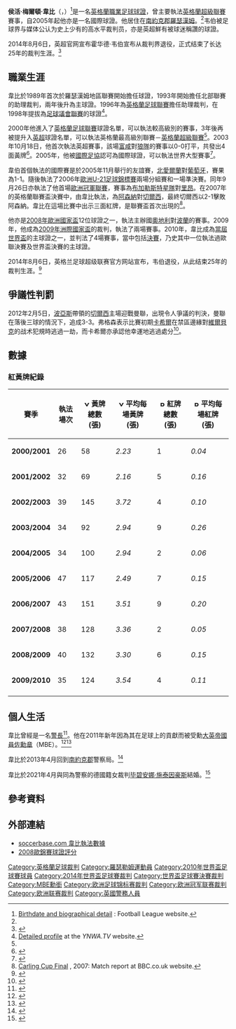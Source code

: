 {{noteTA|G1=EPL|G2=足球|G3=MUFC|G4=liverpoolfc
|T=zh-hans:霍华德·韦伯;zh-hk:侯活·韋比;zh-tw:霍華德·韋博;
|1=zh-hans:韦伯;zh-hk:韋比;zh-tw:韋博;
|2=zh-hans:霍华德;zh-hk:侯活;zh-tw:霍華德;
|3=zh-hans:假摔;zh-hk:插水;zh-tw:假摔;
|4=zh-hans:达格利什; zh-hk:杜格利殊;
|5=zh-hans:杰拉德;zh-hk:謝拉特;zh-tw:傑拉德;
}}
{{infobox football official
| name = 霍華德·梅爾頓·韋比<br />''Howard Webb''
| image = [[File:Howard_Webb_march11.jpg|220px]]
| fullname = Howard Melton Webb
| dateofbirth = {{birth date and age|1971|7|14}}
| cityofbirth = {{UK}}[[英格蘭|英格蘭]][[南約克郡|南約克郡]][[羅瑟勒姆|羅瑟漢姆]]
| countryofbirth = 
| dateofdeath =
| cityofdeath =
| countryofdeath =
| otheroccupation     = [[警察|警察]]
| years = 1993-1995<br />1995-1998<br />1996-1998<br />1998-2000<br />1998-2000<br />2000-2003<br />2003-2014
| league = 北部聯賽<br />北部聯賽<br />[[英格蘭足球聯賽|英格蘭足球聯賽]]<br />[[英超|英超]]<br />[[英格蘭足球議會聯賽|議會聯賽]]<br />英格蘭足球聯賽<br />英超
| role = 助理裁判<br />[[球證|球證]]<br />助理裁判<br />助理裁判<br />球證<br />球證<br />球證
| internationalyears = 2005-2014
| confederation = [[FIFA|FIFA]]國際球證
| internationalrole = 球證
}}
'''侯活·梅爾頓·韋比'''{{MBE}}（{{lang-en|'''Howard Melton Webb'''}}，{{bd|1971年|7月14日|||W}}）<ref name="flprofile">[http://www.football-league.premiumtv.co.uk/page/RefereeProfilesDetail/0,,10794~628215,00.html Birthdate and biographical detail] {{Wayback|url=http://www.football-league.premiumtv.co.uk/page/RefereeProfilesDetail/0,,10794~628215,00.html |date=20080215115926 }}: Football League website.</ref>是一名[[英格蘭|英格蘭]][[職業|職業]][[足球|足球]][[球證|球證]]，曾主要執法[[英格蘭超級聯賽|英格蘭超級聯賽]]賽事，自2005年起他亦是一名國際球證。他居住在[[南約克郡|南約克郡]][[羅瑟漢姆|羅瑟漢姆]]。<ref name="flprofile" />韦伯被足球界与媒体公认为史上少有的高水平裁判员，亦是英超鮮有被球迷稱讚的球證。

2014年8月6日，英超官网宣布霍华德·韦伯宣布从裁判界退役，正式结束了长达25年的裁判生涯。<ref>{{cite news|url=http://www.98db.com/a/tiyuzixun/guojizuqiu/20140806/7400.html|title=英超名哨韦伯宣布退役 正式结束25年裁判生涯
|publisher=98直播网|date=2014-08-04}}</ref>

== 職業生涯 ==
韋比於1989年首次於羅瑟漢姆地區聯賽開始擔任球證，1993年開始擔任北部聯賽的助理裁判，兩年後升為主球證。1996年為[[英格蘭足球聯賽|英格蘭足球聯賽]]擔任助理裁判，在1998年提拔為[[英格蘭足球議會聯賽|足球議會聯賽]]的球證<ref name="ynwaprofile">[http://ynwa.tv/news/index.php/2006/November/2246 Detailed profile] {{Wayback|url=http://ynwa.tv/news/index.php/2006/November/2246 |date=20100715084837 }} at the ''YNWA.TV'' website.</ref>。

2000年他進入了[[英格蘭足球聯賽|英格蘭足球聯賽]]球證名單，可以執法較高級別的賽事，3年後再被提升入[[英超|英超]]球證名單，可以執法英格蘭最高級別聯賽－[[英格蘭超級聯賽|英格蘭超級聯賽]]<ref name="ynwaprofile"/>。2003年10月18日，他首次執法英超賽事，該場[[富咸足球會|富咸]]對[[狼隊|狼隊]]的賽事以0-0打平，共發出4面黃牌<ref>{{Cite web |url=http://www.soccerbase.com/results3.sd?gameid=404273 |title=韋比首場執法英超 soccerbase.com |access-date=2008-06-13 |archive-url=https://web.archive.org/web/20071001044730/http://www.soccerbase.com/results3.sd?gameid=404273 |archive-date=2007-10-01 |dead-url=yes }}</ref>。2005年，他被[[國際足協|國際足協]]認可為國際球證，可以執法世界大型賽事<ref>{{Cite web |url=http://www.fifa.com/en/regulations/referees/singlem/0,1576,MENG,00.html |title=Referees |website=fifa.com |accessdate=2008-06-13 |archive-date=2006-10-21 |archive-url=https://web.archive.org/web/20061021143857/http://www.fifa.com/en/regulations/referees/singlem/0,1576,MENG,00.html |dead-url=no }}</ref>。

韋伯首個執法的國際賽是於2005年11月舉行的友誼賽，[[北愛爾蘭|北愛爾蘭]]對[[葡萄牙|葡萄牙]]，賽果為1-1。隨後執法了2006年[[歐洲U-21足球錦標賽|歐洲U-21足球錦標賽]]兩場分組賽和一場準決賽。同年9月26日亦執法了他首場[[歐洲冠軍聯賽|歐洲冠軍聯賽]]，賽事為[[布加勒斯特星足球俱樂部|布加勒斯特星隊]]對[[奧林匹克里昂|里昂]]。在2007年的英格蘭聯賽盃決賽中，由韋比執法，為[[兵工廠足球俱樂部|阿森納]]對[[切爾西足球俱樂部|切爾西]]，最終切爾西以2-1擊敗阿森納。韋比在這場比賽中出示三面紅牌，是聯賽盃首次出現的<ref>[http://news.bbc.co.uk/sport1/hi/football/league_cup/6371613.stm Carling Cup Final] {{Wayback|url=http://news.bbc.co.uk/sport1/hi/football/league_cup/6371613.stm |date=20090421201104 }}, 2007: Match report at BBC.co.uk website.</ref>。

他亦是[[2008年歐洲國家盃|2008年歐洲國家盃]]12位球證之一，執法主辦國[[奧地利國家足球隊|奧地利]]對[[波蘭國家足球隊|波蘭]]的賽事。2009年，他成為[[2009年洲際國家盃|2009年洲際國家盃]]的裁判，執法了兩場賽事。2010年，韋比成為[[2010年世界盃足球賽|當屆世界盃]]的主球證之一，並判法了4場賽事，當中包括[[2010年世界盃足球賽決賽|決賽]]，乃史其中一位執法過歐聯決賽及世界盃決賽的主球證。

2014年8月6日，英格兰足球超级联赛官方网站宣布，韦伯退役，从此结束25年的裁判生涯。<ref>{{cite web |author=Premier League |url=http://www.premierleague.com/en-gb/news/news/2014-15/aug/howard-webb-appointed-technical-director-of-PGMOL.html |title=Webb to become Technical Director at PGMOL |publisher=PremierLeague.com |date= |accessdate=6 August 2014 |archive-date=2014-08-08 |archive-url=https://web.archive.org/web/20140808050958/http://www.premierleague.com/en-gb/news/news/2014-15/aug/howard-webb-appointed-technical-director-of-PGMOL.html |dead-url=no }}</ref>

== 爭議性判罰 ==
2012年2月5日，[[安德烈·維拉斯-波亞斯|波亞斯]]帶領的[[切爾西足球俱樂部|切爾西]]主場迎戰曼聯，出現令人爭議的判決，曼聯在落後三球的情況下，追成3-3。弗格森表示比賽初期[[加里·卡希爾|卡希爾]]在禁區邊緣對[[丹尼·維爾貝克|維爾貝克]]的战术犯規時逃過一劫，而卡希爾亦承認他幸運地逃過處分<ref>{{cite news|url=http://www.bbc.co.uk/sport/0/football/16779082|title=Chelsea 3 – 3 Man Utd|date=5 February 2012|work=BBC Sport|publisher=BBC|accessdate=5 February 2012|archive-date=2012-11-05|archive-url=https://www.webcitation.org/6BwM5Dh7t?url=http://www.bbc.co.uk/sport/0/football/16779082|dead-url=no}}</ref>。

== 數據 ==
=== 紅黃牌紀錄 ===
{| class="wikitable" style="text-align:center"
|-
!賽季!!執法場次!![[File:Yellow_card.svg|12px]] 黃牌總數 (張)!![[File:Yellow_card.svg|12px]] 平均每場黃牌 (張)!![[File:Red_card.svg|12px]] 紅牌總數 (張)!![[File:Red_card.svg|12px]] 平均每場紅牌 (張)
|-
|'''2000/2001'''||26||58||''2.23''||1||''0.04''
|-
|'''2001/2002'''||32||69||''2.16''||5||''0.16''
|-
|'''2002/2003'''||39||145||''3.72''||4||''0.10''
|-
|'''2003/2004'''||34||92||''2.94''||9||''0.26''
|-
|'''2004/2005'''||34||100||''2.94''||2||''0.06''
|-
|'''2005/2006'''||47||117||''2.49''||7||''0.15''
|-
|'''2006/2007'''||43||151||''3.51''||9||''0.20''
|-
|'''2007/2008'''||38||128||''3.36''||2||''0.05''
|-
|'''2008/2009'''||40||132||''3.30''||6||''0.15''
|-
|'''2009/2010'''||35||124||''3.54''||4||''0.11''
|-
|}

== 個人生活 ==
韋比曾經是一名[[警長|警長]]<ref name="UEFA">{{Cite web |url=http://www.euro2008.uefa.com/MultimediaFiles/Download/PressConference/Competitions/MediaServices/68/51/03/685103_DOWNLOAD.pdf |title=2008年歐洲足球錦標賽 傳媒資料 |accessdate=2008-06-24 |archive-date=2008-06-02 |archive-url=https://web.archive.org/web/20080602221739/http://www.euro2008.uefa.com/MultimediaFiles/Download/PressConference/Competitions/MediaServices/68/51/03/685103_DOWNLOAD.pdf |dead-url=no }}</ref>。他在2011年新年因為其在足球上的貢獻而被受勳[[大英帝國勳章|大英帝國員佐勳章]]（MBE）。<ref>{{London Gazette |issue=59647 |date=31 December 2010 |startpage=23 |supp=yes }}</ref><ref>{{Cite web |url=http://www.bbc.co.uk/news/uk-12090365 |title=New Year Honours for Lennox, Suchet, Hancock and Webb |accessdate=2012-01-25 |archive-date=2016-05-29 |archive-url=https://web.archive.org/web/20160529221135/http://www.bbc.co.uk/news/uk-12090365 |dead-url=no }}</ref>

韋比於2013年4月回到[[南約克郡|南約克郡]]警察局。<ref>{{cite web|url=http://www.southyorks.police.uk/news-syp/top-referee-returns-police-force-work-young-people-football-initiative|title=Top referee returns to police force to work with young people on football initiative|publisher=South Yorkshire Police|access-date=16 February 2017|archive-date=2016-08-09|archive-url=https://web.archive.org/web/20160809195553/http://www.southyorks.police.uk/news-syp/top-referee-returns-police-force-work-young-people-football-initiative|dead-url=no}}</ref>

韋比於2021年4月與同為警察的德國籍女裁判[[毕碧安娜·施泰因豪斯|毕碧安娜·施泰因豪斯]]結婚。<ref>{{cite web |title=Referees Howard Webb and Bibiana Steinhaus marry |url=https://www.bbc.co.uk/sport/football/56734091 |publisher=BBC Sport |access-date=13 April 2021 |date=13 April 2021 |archive-date=2021-04-14 |archive-url=https://web.archive.org/web/20210414101753/https://www.bbc.co.uk/sport/football/56734091 |dead-url=no }}</ref>

== 參考資料 ==
{{reflist|2}}

== 外部連結 ==
* [https://web.archive.org/web/20090428085722/http://www.soccerbase.com/refs2.sd?refid=434 soccerbase.com 韋比執法數據]
* [http://www.ratetheref.net/ref/view/69/howard-webb 2008歐錦賽球證評分] {{Wayback|url=http://www.ratetheref.net/ref/view/69/howard-webb |date=20190428131728 }}

{{Authority control}}
{{DEFAULTSORT:Webb, Howard}}
[[Category:英格蘭足球裁判|Category:英格蘭足球裁判]]
[[Category:羅瑟勒姆運動員|Category:羅瑟勒姆運動員]]
[[Category:2010年世界盃足球賽球員|Category:2010年世界盃足球賽球員]]
[[Category:2014年世界盃足球賽裁判|Category:2014年世界盃足球賽裁判]]
[[Category:世界盃足球賽決賽裁判|Category:世界盃足球賽決賽裁判]]
[[Category:MBE勳銜|Category:MBE勳銜]]
[[Category:欧洲足球锦标赛裁判|Category:欧洲足球锦标赛裁判]]
[[Category:欧洲冠军联赛裁判|Category:欧洲冠军联赛裁判]]
[[Category:欧洲联赛裁判|Category:欧洲联赛裁判]]
[[Category:英國警務人員|Category:英國警務人員]]